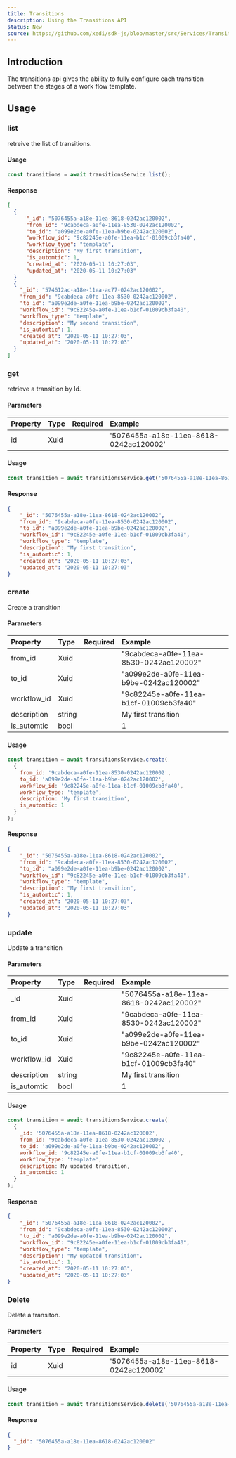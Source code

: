 ```yaml
---
title: Transitions
description: Using the Transitions API
status: New
source: https://github.com/xedi/sdk-js/blob/master/src/Services/Transitions.ts
---
```



## Introduction

The transitions api gives the ability to fully configure each transition between the <Link to="/docs/usage/stages">stages</Link> of a work flow <Link to="/docs/usage/templates">template</Link>.

## Usage

### list

retreive the list of transitions.

#### Usage 

``` javascript
const transitions = await transitionsService.list();
```

#### Response

``` json
[
  {
      "_id": "5076455a-a18e-11ea-8618-0242ac120002",
      "from_id": "9cabdeca-a0fe-11ea-8530-0242ac120002",
      "to_id": "a099e2de-a0fe-11ea-b9be-0242ac120002",
      "workflow_id": "9c82245e-a0fe-11ea-b1cf-01009cb3fa40",
      "workflow_type": "template",
      "description": "My first transition",
      "is_automtic": 1,
      "created_at": "2020-05-11 10:27:03",
      "updated_at": "2020-05-11 10:27:03"
  }
  {
    "_id": "574612ac-a18e-11ea-ac77-0242ac120002",
    "from_id": "9cabdeca-a0fe-11ea-8530-0242ac120002",
    "to_id": "a099e2de-a0fe-11ea-b9be-0242ac120002",
    "workflow_id": "9c82245e-a0fe-11ea-b1cf-01009cb3fa40",
    "workflow_type": "template",
    "description": "My second transition",
    "is_automtic": 1,
    "created_at": "2020-05-11 10:27:03",
    "updated_at": "2020-05-11 10:27:03"
  }
]
```

### get

retrieve a transition by Id.

#### Parameters

| Property | Type | Required | Example |
| :-- | :-- | :-: | :-- |
| id | Xuid | <CheckIcon color="green.5"/> | '5076455a-a18e-11ea-8618-0242ac120002' |

#### Usage 

``` javascript
const transition = await transitionsService.get('5076455a-a18e-11ea-8618-0242ac120002');
```

#### Response

``` json
{
    "_id": "5076455a-a18e-11ea-8618-0242ac120002",
    "from_id": "9cabdeca-a0fe-11ea-8530-0242ac120002",
    "to_id": "a099e2de-a0fe-11ea-b9be-0242ac120002",
    "workflow_id": "9c82245e-a0fe-11ea-b1cf-01009cb3fa40",
    "workflow_type": "template",
    "description": "My first transition",
    "is_automtic": 1,
    "created_at": "2020-05-11 10:27:03",
    "updated_at": "2020-05-11 10:27:03"
}
```

### create

Create a transition

#### Parameters

| Property | Type | Required | Example |
| :-- | :-- | :-: | :-- |
| from_id | Xuid |  | "9cabdeca-a0fe-11ea-8530-0242ac120002" |
| to_id | Xuid | <CheckIcon color="green.5"/> | "a099e2de-a0fe-11ea-b9be-0242ac120002" |
| workflow_id | Xuid | <CheckIcon color="green.5"/> | "9c82245e-a0fe-11ea-b1cf-01009cb3fa40" |
| description | string | | My first transition |
| is_automtic | bool | <CheckIcon color="green.5"/> | 1 |

#### Usage

``` javascript
const transition = await transitionsService.create(
  {
    from_id: '9cabdeca-a0fe-11ea-8530-0242ac120002',
    to_id: 'a099e2de-a0fe-11ea-b9be-0242ac120002',
    workflow_id: '9c82245e-a0fe-11ea-b1cf-01009cb3fa40',
    workflow_type: 'template',
    description: 'My first transition',
    is_automtic: 1
  }
);
```

#### Response

``` json
{
    "_id": "5076455a-a18e-11ea-8618-0242ac120002",
    "from_id": "9cabdeca-a0fe-11ea-8530-0242ac120002",
    "to_id": "a099e2de-a0fe-11ea-b9be-0242ac120002",
    "workflow_id": "9c82245e-a0fe-11ea-b1cf-01009cb3fa40",
    "workflow_type": "template",
    "description": "My first transition",
    "is_automtic": 1,
    "created_at": "2020-05-11 10:27:03",
    "updated_at": "2020-05-11 10:27:03"
}
```

### update

Update a transition

#### Parameters

| Property | Type | Required | Example |
| :-- | :-- | :-: | :-- |
| _id | Xuid | <CheckIcon color="green.5"/> | "5076455a-a18e-11ea-8618-0242ac120002" |
| from_id | Xuid |  | "9cabdeca-a0fe-11ea-8530-0242ac120002" |
| to_id | Xuid | <CheckIcon color="green.5"/> | "a099e2de-a0fe-11ea-b9be-0242ac120002" |
| workflow_id | Xuid | <CheckIcon color="green.5"/> | "9c82245e-a0fe-11ea-b1cf-01009cb3fa40" |
| description | string | | My first transition |
| is_automtic | bool | <CheckIcon color="green.5"/> | 1 |

#### Usage

``` javascript
const transition = await transitionsService.create(
  {
    _id: '5076455a-a18e-11ea-8618-0242ac120002',
    from_id: '9cabdeca-a0fe-11ea-8530-0242ac120002',
    to_id: 'a099e2de-a0fe-11ea-b9be-0242ac120002',
    workflow_id: '9c82245e-a0fe-11ea-b1cf-01009cb3fa40',
    workflow_type: 'template',
    description: My updated transition,
    is_automtic: 1
  }
);
```

#### Response

``` json
{
    "_id": "5076455a-a18e-11ea-8618-0242ac120002",
    "from_id": "9cabdeca-a0fe-11ea-8530-0242ac120002",
    "to_id": "a099e2de-a0fe-11ea-b9be-0242ac120002",
    "workflow_id": "9c82245e-a0fe-11ea-b1cf-01009cb3fa40",
    "workflow_type": "template",
    "description": "My updated transition",
    "is_automtic": 1,
    "created_at": "2020-05-11 10:27:03",
    "updated_at": "2020-05-11 10:27:03"
}
```

### Delete

Delete a transiton.

#### Parameters

| Property | Type | Required | Example |
| :-- | :-- | :-: | :-- |
| id | Xuid | <CheckIcon color="green.5"/> | '5076455a-a18e-11ea-8618-0242ac120002' |

#### Usage 

``` javascript
const transition = await transitionsService.delete('5076455a-a18e-11ea-8618-0242ac120002');
```

#### Response

``` json
{
  "_id": "5076455a-a18e-11ea-8618-0242ac120002"  
}
```